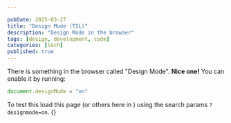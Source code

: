 ```yaml
---

pubDate: 2025-03-27
title: "Design Mode (TIL)"
description: "Design Mode in the browser"
tags: [design, development, code]
categories: [tech]
published: true
---
```




There is something in the browser called "Design Mode". **Nice one!** You can enable it by running:

```js
document.designMode = "on"
```

To test this load this page (or others here in <Url client:load />) using the search params `?designmode=on`. {}